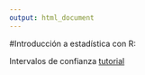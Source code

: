 ```yaml
---
output: html_document
---
```


#Introducción a estadística con R:

Intervalos de confianza [tutorial](https://alejandro-isglobal.github.io/teaching/intervalosdeconfianza.html)  